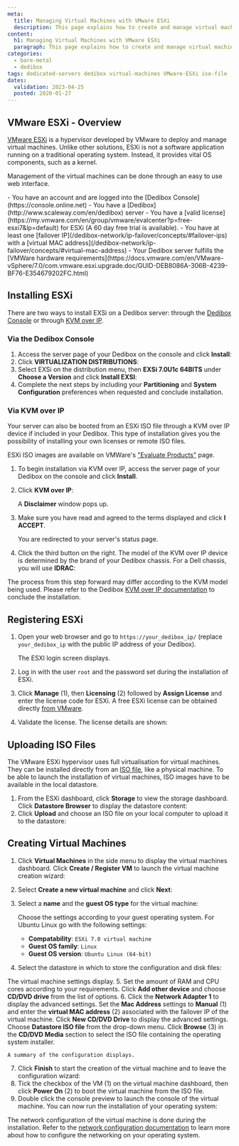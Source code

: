 ```yaml
---
meta:
  title: Managing Virtual Machines with VMware ESXi
  description: This page explains how to create and manage virtual machines on Dedibox using the Hypervisor VMware ESXi.
content:
  h1: Managing Virtual Machines with VMware ESXi
  paragraph: This page explains how to create and manage virtual machines on Dedibox using the Hypervisor VMware ESXi.
categories:
  - bare-metal
  - dedibox
tags: dedicated-servers dedibox virtual-machines VMware-ESXi iso-file
dates:
  validation: 2023-04-25
  posted: 2020-01-27
---
```


## VMware ESXi - Overview

[VMware ESXi](https://www.vmware.com/products/esxi-and-esx.html) is a hypervisor developed by VMware to deploy and manage virtual machines. Unlike other solutions, ESXi is not a software application running on a traditional operating system. Instead, it provides vital OS components, such as a kernel.

Management of the virtual machines can be done through an easy to use web interface.

<Macro id="iam-requirements" />

<Message type="requirement">
  - You have an account and are logged into the [Dedibox Console](https://console.online.net)
  - You have a [Dedibox](http://www.scaleway.com/en/dedibox) server
  - You have a [valid license](https://my.vmware.com/en/group/vmware/evalcenter?p=free-esxi7&lp=default) for ESXi (A 60 day free trial is available).
  - You have at least one [failover IP](/dedibox-network/ip-failover/concepts/#failover-ips) with a [virtual MAC address](/dedibox-network/ip-failover/concepts/#virtual-mac-address)
  - Your Dedibox server fulfills the [VMWare hardware requirements](https://docs.vmware.com/en/VMware-vSphere/7.0/com.vmware.esxi.upgrade.doc/GUID-DEB8086A-306B-4239-BF76-E354679202FC.html)
</Message>

## Installing ESXi

There are two ways to install EXSi on a Dedibox server: through the [Dedibox Console](https://console.online.net/en/login) or through [KVM over IP](https://en.wikipedia.org/wiki/KVM_switch#KVM_over_IP_(IPKVM)).

### Via the Dedibox Console

1. Access the server page of your Dedibox on the console and click **Install**:
    <Lightbox src="scaleway-click-on-install.webp" width="800" alt="" />
2. Click **VIRTUALIZATION DISTRIBUTIONS**:
    <Lightbox src="scaleway-virtualizaton-distributions.webp" width="800" alt="" />
3. Select EXSi on the distribution menu, then **EXSi 7.0U1c 64BITS** under **Choose a Version** and click **Install EXSI**:
    <Lightbox src="scaleway-install-exsi.webp" width="800" alt="" />
4. Complete the next steps by including your **Partitioning** and **System Configuration** preferences when requested and conclude installation.

### Via KVM over IP

Your server can also be booted from an ESXi ISO file through a KVM over IP device if included in your Dedibox. This type of installation gives you the possibility of installing your own licenses or remote ISO files.

ESXi ISO images are available on VMWare's ["Evaluate Products"](https://www.vmware.com/try-vmware.html) page.

1. To begin installation via KVM over IP, access the server page of your Dedibox on the console and click **Install**.
2. Click **KVM over IP**:
    <Lightbox src="scaleway-kvm-over-ip.webp" width="800" alt="" />

    A **Disclaimer** window pops up. 
3. Make sure you have read and agreed to the terms displayed and click **I ACCEPT**.
    <Lightbox src="scaleway-disclaimer.webp" width="600" alt="" />

    You are redirected to your server's status page.
4. Click the third button on the right. The model of the KVM over IP device is determined by the brand of your Dedibox chassis. For a Dell chassis, you will use **IDRAC**:
    <Lightbox src="scaleway-idrac.webp" width="800" alt="" />

The process from this step forward may differ according to the KVM model being used. Please refer to the Dedibox [KVM over IP documentation](/dedibox/kvm-over-ip/quickstart/) to conclude the installation.

## Registering ESXi

1. Open your web browser and go to `https://your_dedibox_ip/` (replace `your_dedibox_ip` with the public IP address of your Dedibox).

    The ESXI login screen displays.
2. Log in with the user `root` and the password set during the installation of ESXi.
    <Lightbox src="scaleway-vmware_login.webp" width="800" alt="" />
3. Click **Manage** (1), then **Licensing** (2) followed by **Assign License** and enter the license code for ESXi. A free ESXi license can be obtained directly [from VMware](https://my.vmware.com/en/group/vmware/evalcenter?p=free-esxi7&lp=default).
    <Lightbox src="scaleway-vmware_assign_license.webp" width="800" alt="" />
4. Validate the license. The license details are shown:
    <Lightbox src="scaleway-vmware_license_added.webp" width="800" alt="" />

## Uploading ISO Files

The VMware ESXi hypervisor uses full virtualisation for virtual machines. They can be installed directly from an [ISO file](https://en.wikipedia.org/wiki/ISO_image), like a physical machine. To be able to launch the installation of virtual machines, ISO images have to be available in the local datastore.

1. From the ESXi dashboard, click **Storage** to view the storage dashboard. Click **Datastore Browser** to display the datastore content:
    <Lightbox src="scaleway-vmware_datastore_dashboard.webp" width="800" alt="" />
2. Click **Upload** and choose an ISO file on your local computer to upload it to the datastore:
    <Lightbox src="scaleway-vmware_datastore_upload.webp" width="800" alt="" />

## Creating Virtual Machines

1. Click **Virtual Machines** in the side menu to display the virtual machines dashboard. Click **Create / Register VM** to launch the virtual machine creation wizard:
    <Lightbox src="scaleway-vmware_create_vm.webp" width="800" alt="" />
2. Select **Create a new virtual machine** and click **Next**:
    <Lightbox src="scaleway-vmware_create_vm_01.webp" width="800" alt="" />
3. Select a **name** and the **guest OS type** for the virtual machine:
    <Lightbox src="scaleway-vmware_create_vm_02.webp" width="800" alt="" />

    Choose the settings according to your guest operating system. For Ubuntu Linux go with the following settings:

    - **Compatability**: `ESXi 7.0 virtual machine`
    - **Guest OS family**: `Linux`
    - **Guest OS version**: `Ubuntu Linux (64-bit)`
4. Select the datastore in which to store the configuration and disk files:
    <Lightbox src="scaleway-vmware_create_vm_04_add_cdrom.webp" width="800" alt="" />

  The virtual machine settings display.
5. Set the amount of RAM and CPU cores according to your requirements. Click **Add other device** and choose **CD/DVD drive** from the list of options.
6. Click the **Network Adapter 1** to display the advanced settings. Set the **Mac Address** settings to **Manual** (1) and enter the **virtual MAC address** (2) associated with the failover IP of the virtual machine. Click **New CD/DVD Drive** to display the advanced settings. Choose **Datastore ISO file** from the drop-down menu. Click **Browse** (3) in the **CD/DVD Media** section to select the ISO file containing the operating system installer.
    <Lightbox src="scaleway-vmware_create_vm_04_vmac_iso.webp" width="800" alt="" />

    A summary of the configuration displays.
7. Click **Finish** to start the creation of the virtual machine and to leave the configuration wizard:
    <Lightbox src="scaleway-vmware_create_vm_05.webp" width="800" alt="" />
8. Tick the checkbox of the VM (1) on the virtual machine dashboard, then click **Power On** (2) to boot the virtual machine from the ISO file.
    <Lightbox src="scaleway-vmware_start_vm.webp" width="800" alt="" />
9. Double click the console preview to launch the console of the virtual machine. You can now run the installation of your operating system:
    <Lightbox src="scaleway-vmware_install_os.webp" width="800" alt="" />

The network configuration of the virtual machine is done during the installation. Refer to the [network configuration documentation](/dedibox-network/ip-failover/quickstart/) to learn more about how to configure the networking on your operating system.
